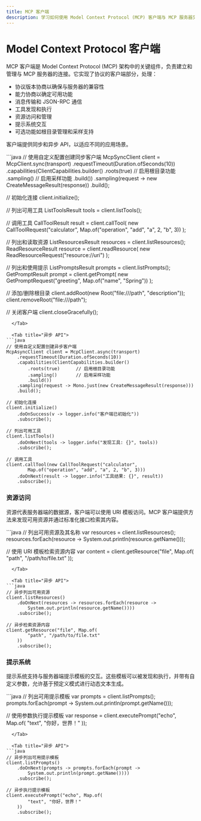 ```yaml
---
title: MCP 客户端
description: 学习如何使用 Model Context Protocol (MCP) 客户端与 MCP 服务器交互
---
```


# Model Context Protocol 客户端

MCP 客户端是 Model Context Protocol (MCP) 架构中的关键组件，负责建立和管理与 MCP 服务器的连接。它实现了协议的客户端部分，处理：

- 协议版本协商以确保与服务器的兼容性
- 能力协商以确定可用功能
- 消息传输和 JSON-RPC 通信
- 工具发现和执行
- 资源访问和管理
- 提示系统交互
- 可选功能如根目录管理和采样支持

客户端提供同步和异步 API，以适应不同的应用场景。

<Tabs>
  <Tab title="同步 API">
```java
// 使用自定义配置创建同步客户端
McpSyncClient client = McpClient.sync(transport)
    .requestTimeout(Duration.ofSeconds(10))
    .capabilities(ClientCapabilities.builder()
        .roots(true)      // 启用根目录功能
        .sampling()       // 启用采样功能
        .build())
    .sampling(request -> new CreateMessageResult(response))
    .build();

// 初始化连接
client.initialize();

// 列出可用工具
ListToolsResult tools = client.listTools();

// 调用工具
CallToolResult result = client.callTool(
    new CallToolRequest("calculator", 
        Map.of("operation", "add", "a", 2, "b", 3))
);

// 列出和读取资源
ListResourcesResult resources = client.listResources();
ReadResourceResult resource = client.readResource(
    new ReadResourceRequest("resource://uri")
);

// 列出和使用提示
ListPromptsResult prompts = client.listPrompts();
GetPromptResult prompt = client.getPrompt(
    new GetPromptRequest("greeting", Map.of("name", "Spring"))
);

// 添加/删除根目录
client.addRoot(new Root("file:///path", "description"));
client.removeRoot("file:///path");

// 关闭客户端
client.closeGracefully();
```
  </Tab>

  <Tab title="异步 API">
```java
// 使用自定义配置创建异步客户端
McpAsyncClient client = McpClient.async(transport)
    .requestTimeout(Duration.ofSeconds(10))
    .capabilities(ClientCapabilities.builder()
        .roots(true)      // 启用根目录功能
        .sampling()       // 启用采样功能
        .build())
    .sampling(request -> Mono.just(new CreateMessageResult(response)))
    .build();

// 初始化连接
client.initialize()
    .doOnSuccess(v -> logger.info("客户端已初始化"))
    .subscribe();

// 列出可用工具
client.listTools()
    .doOnNext(tools -> logger.info("发现工具: {}", tools))
    .subscribe();

// 调用工具
client.callTool(new CallToolRequest("calculator", 
        Map.of("operation", "add", "a", 2, "b", 3)))
    .doOnNext(result -> logger.info("工具结果: {}", result))
    .subscribe();
```
  </Tab>
</Tabs>

### 资源访问

资源代表服务器端的数据源，客户端可以使用 URI 模板访问。MCP 客户端提供方法来发现可用资源并通过标准化接口检索其内容。

<Tabs>
  <Tab title="同步 API">
```java
// 列出可用资源及其名称
var resources = client.listResources();
resources.forEach(resource -> System.out.println(resource.getName()));

// 使用 URI 模板检索资源内容
var content = client.getResource("file", Map.of(
    "path", "/path/to/file.txt"
));
```
  </Tab>

  <Tab title="异步 API">
```java
// 异步列出可用资源
client.listResources()
    .doOnNext(resources -> resources.forEach(resource -> 
        System.out.println(resource.getName())))
    .subscribe();

// 异步检索资源内容
client.getResource("file", Map.of(
        "path", "/path/to/file.txt"
    ))
    .subscribe();
```
  </Tab>
</Tabs>

### 提示系统

提示系统支持与服务器端提示模板的交互。这些模板可以被发现和执行，并带有自定义参数，允许基于预定义模式进行动态文本生成。

<Tabs>
  <Tab title="同步 API">
```java
// 列出可用提示模板
var prompts = client.listPrompts();
prompts.forEach(prompt -> System.out.println(prompt.getName()));

// 使用参数执行提示模板
var response = client.executePrompt("echo", Map.of(
    "text", "你好，世界！"
));
```
  </Tab>

  <Tab title="异步 API">
```java
// 异步列出可用提示模板
client.listPrompts()
    .doOnNext(prompts -> prompts.forEach(prompt -> 
        System.out.println(prompt.getName())))
    .subscribe();

// 异步执行提示模板
client.executePrompt("echo", Map.of(
        "text", "你好，世界！"
    ))
    .subscribe();
```
  </Tab>
</Tabs> 